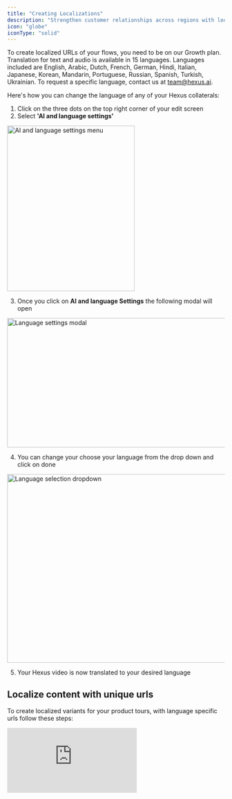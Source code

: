 ```yaml
---
title: "Creating Localizations"
description: "Strengthen customer relationships across regions with localization capabilities available within Hexus."
icon: "globe"
iconType: "solid"
---
```


To create localized URLs of your flows, you need to be on our Growth plan. Translation for text and audio is available in 15 languages. Languages included are English, Arabic, Dutch, French, German, Hindi, Italian, Japanese, Korean, Mandarin, Portuguese, Russian, Spanish, Turkish, Ukrainian. To request a specific language, contact us at [team@hexus.ai](mailto:team@hexus.ai).

Here's how you can change the language of any of your Hexus collaterals:

1. Click on the three dots on the top right corner of your edit screen
2. Select **'AI and language settings'**

<img
  height="383"
  width="295"
  src="/Screenshot2025-08-06at1.55.24AM.png"
  alt="AI and language settings menu"
  title="AI and language settings menu"
/>

3. Once you click on **AI and language Settings** the following modal will open

<img
  height="299"
  width="624"
  src="/Screenshot2025-08-06at1.55.43AM.png"
  alt="Language settings modal"
  title="Language settings modal"
/>

4. You can change your choose your language from the drop down and click on done

<img
  height="436"
  width="624"
  src="/Screenshot2025-08-06at1.55.58AM.png"
  alt="Language selection dropdown"
  title="Language selection dropdown"
/>

5. Your Hexus video is now translated to your desired language

## Localize content with unique urls

To create localized variants for your product tours, with language specific urls follow these steps:

<div style={{ position: "relative", width: "100%", paddingTop: "56.25%" }}>
<iframe src="https://app.usehexus.com/embed/fc683b56-7751-4c73-abcb-7dc6da6484b5?refid=" title="Hexus Localization" frameBorder="0" allow="accelerometer; autoplay; clipboard-write; encrypted-media; gyroscope; picture-in-picture" allowFullScreen style={{ position: "absolute", top: 0, left: 0, width: "100%", height: "100%" }} />
</div>

Contact us for translating video or audio steps or in your Hexus tours.

For users on a starter plan, while you cannot generate unique URLs with standard locale codes, you can still translate your flows into one of our 15 languages and share it as a unique link.

## Enable voiceover in different languages

1. Go to the **Edit** tab
2. Open the Media Toolbar

<img
  height="800"
  width="400"
  src="/Screenshot2025-08-07at1.52.08AM.png"
  alt="Media Toolbar"
  title="Media Toolbar"
/>

3. Enter the voiceover text in your target language.
4. Select any speaker to preview the language. All of the speakers support multilingual speech.

<div style={{ position: "relative", width: "100%", paddingTop: "56.25%" }}>
<iframe src="https://app.usehexus.com/embed/626ea4b8-83bd-40e0-bd11-f20888f7d00c?refid=" title="Design, styles & image editing for Hexus tours" frameBorder="0" allow="accelerometer; autoplay; clipboard-write; encrypted-media; gyroscope; picture-in-picture" allowFullScreen style={{ position: "absolute", top: 0, left: 0, width: "100%", height: "100%" }} />
</div>